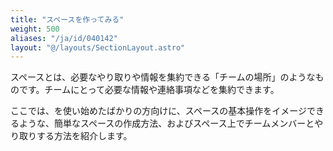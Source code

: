```yaml
---
title: "スペースを作ってみる"
weight: 500
aliases: "/ja/id/040142"
layout: "@/layouts/SectionLayout.astro"
---
```



スペースとは、必要なやり取りや情報を集約できる「チームの場所」のようなものです。チームにとって必要な情報や連絡事項などを集約できます。  

ここでは、<Kintone />を使い始めたばかりの方向けに、スペースの基本操作をイメージできるような、簡単なスペースの作成方法、およびスペース上でチームメンバーとやり取りする方法を紹介します。
